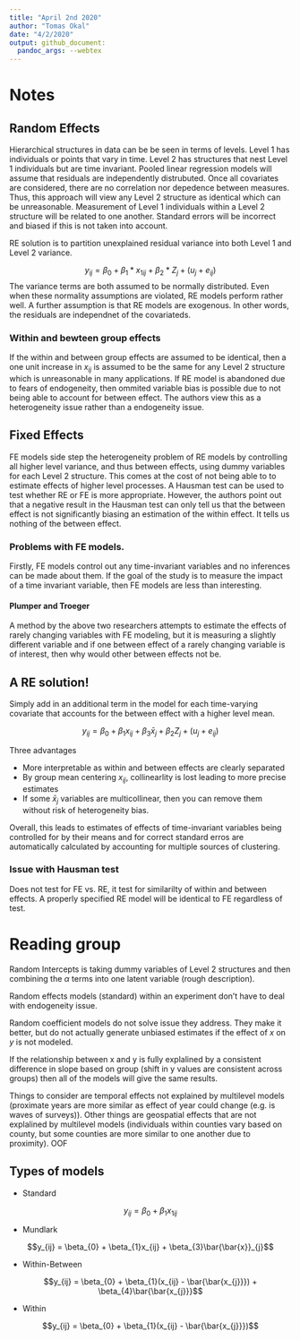 ```yaml
---
title: "April 2nd 2020"
author: "Tomas Okal"
date: "4/2/2020"
output: github_document:
  pandoc_args: --webtex
---
```


# Notes

## Random Effects

Hierarchical structures in data can be be seen in terms of levels. Level 1 has individuals or points that vary in time. Level 2 has structures that nest Level 1 individuals but are time invariant. Pooled linear regression models will assume that residuals are independently distrubuted. Once all covariates are considered, there are no correlation nor depedence between measures. Thus, this approach will view any Level 2 structure as identical which can be unreasonable. Measurement of Level 1 individuals within a Level 2 structure will be related to one another. Standard errors will be incorrect and biased if this is not taken into account.

RE solution is to partition unexplained residual variance into both Level 1 and Level 2 variance.

$$y_{ij} = \beta_{0} + \beta_{1}*x_{1ij} + \beta_{2}*Z_{j} + (u_{j} + e_{ij})$$
The variance terms are both assumed to be normally distributed. Even when these normality assumptions are violated, RE models perform rather well. A further assumption is that RE models are exogenous. In other words, the residuals are independnet of the covariateds.

### Within and bewteen group effects

If the within and between group effects are assumed to be identical, then a one unit increase in $x_{ij}$ is assumed to be the same for any Level 2 structure which is unreasonable in many applications. If RE model is abandoned due to fears of endogeneity, then ommited variable bias is possible due to not being able to account for between effect. The authors view this as a heterogeneity issue rather than a endogeneity issue.

## Fixed Effects

FE models side step the heterogeneity problem of RE models by controlling all higher level variance, and thus between effects, using dummy variables for each Level 2 structure. This comes at the cost of not being able to to estimate effects of higher level processes. A Hausman test can be used to test whether RE or FE is more appropriate. However, the authors point out that a negative result in the Hausman test can only tell us that the between effect is not significantly biasing an estimation of the within effect. It tells us nothing of the between effect.

### Problems with FE models.

Firstly, FE models control out any time-invariant variables and no inferences can be made about them. If the goal of the study is to measure the impact of a time invariant variable, then FE models are less than interesting.

#### Plumper and Troeger 

A method by the above two researchers attempts to estimate the effects of rarely changing variables with FE modeling, but it is measuring a slightly different variable and if one between effect of a rarely changing variable is of interest, then why would other between effects not be.

## A RE solution!

Simply add in an additional term in the model for each time-varying covariate that accounts for the between effect with a higher level mean.

$$y_{ij} = \beta_{0} + \beta_{1}x_{ij} + \beta_{3}\bar{x}_{j} + \beta_{2}Z_{j} + (u_{j} + e_{ij})$$

Three advantages

* More interpretable as within and between effects are clearly separated
* By group mean centering $x_{ij}$, collinearlity is lost leading to more precise estimates
* If some $\bar{x}_{j}$ variables are multicollinear, then you can remove them without risk of heterogeneity bias. 

Overall, this leads to estimates of effects of time-invariant variables being controlled for by their means and for correct standard erros are automatically calculated by accounting for multiple sources of clustering.

### Issue with Hausman test

Does not test for FE vs. RE, it test for similarilty of within and between effects. A properly specified RE model will be identical to FE regardless of test. 

# Reading group

Random Intercepts is taking dummy variables of Level 2 structures and then combining the $\alpha$ terms into one latent variable (rough description).

Random effects models (standard) within an experiment don't have to deal with endogeneity issue.

Random coefficient models do not solve issue they address. They make it better, but do not actually generate unbiased estimates if the effect of $x$ on $y$ is not modeled.

If the relationship between x and y is fully explalined by a consistent difference in slope based on group (shift in y values are consistent across groups) then all of the models will give the same results.

Things to consider are temporal effects not explained by multilevel models (proximate years are more similar as effect of year could change (e.g. is waves of surveys)). Other things are geospatial effects that are not explalined by multilevel models (individuals within counties vary based on county, but some counties are more similar to one another due to proximity). OOF

## Types of models

* Standard

$$y_{ij} = \beta_{0} + \beta_{1}x_{1ij}$$

* Mundlark

$$y_{ij} = \beta_{0} + \beta_{1}x_{ij} + \beta_{3}\bar{\bar{x}}_{j}$$

* Within-Between

$$y_{ij} = \beta_{0} + \beta_{1}(x_{ij} - \bar{\bar{x_{j}}}) + \beta_{4}\bar{\bar{x_{j}}}$$

* Within

$$y_{ij} = \beta_{0} + \beta_{1}(x_{ij} - \bar{\bar{x_{j}}})$$

